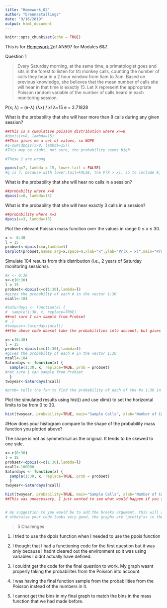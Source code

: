 ```yaml
---
title: "Homework_02"
author: "brennastallings"
date: "9/16/2019"
output: html_document
---
```


```r
knitr::opts_chunk$set(echo = TRUE)
```

This is for [Homework 2](https://fuzzyatelin.github.io/bioanth-stats/homework-02.html)of AN597 for Modules 6&7.

Question 1

>Every Saturday morning, at the same time, a primatologist goes and sits in the forest to listen for titi monkey calls, counting the number of calls they hear in a 2 hour window from 5am to 7am. Based on previous knowledge, she believes that the mean number of calls she will hear in that time is exactly 15. Let X represent the appropriate Poisson random variable of the number of calls heard in each monitoring session.

P(x; λ) = (e-λ) (λx) / x!
λ=15
e = 2.71828

What is the probability that she will hear more than 8 calls during any given session?

```r
##this is a cumulative poisson distribution where x>=8
#dpois(x>8, lambda=15)
##This gives me a set of values, so NOPE
#1-sum(dpois(x>8, lambda=15))
#THis may be right, not sure, the probability seems high

#These 2 are wrong
```

```r
ppois(q=7, lambda = 15, lower.tail = FALSE)
#q is 7, because with lower.tail=FALSE, the P[X > x], so to include 8, q=7

```

What is the probability that she will hear no calls in a session?
```r
##probabilty where x=0
dpois(x=0, lambda=15)
```


What is the probability that she will hear exactly 3 calls in a session?
```r
##probability where x=3
dpois(x=3, lambda=15)
```


Plot the relevant Poisson mass function over the values in range 0 ≤ x ≤ 30.
```r
x <- 0:30
l = 15
probset<-dpois(x=x,lambda=l)
barplot(probset,names.arg=x,space=0,xlab="x",ylab="Pr(X = x)",main="Probability Mass Function")
```


Simulate 104 results from this distribution (i.e., 2 years of Saturday monitoring sessions).
```r
#x <- 0:30
x<-c(0:30)
l = 15
probset<-dpois(x=c(1:30),lambda=l)
#gives the probabilty of each # in the vector 1:30
ncall<-104

#Saturdays <- function(x) {
#  sample(1:30, x, replace=TRUE)
##not sure I can sample from Probset
#  }
#twoyear<-Saturdays(ncall)
##the above code doesnt take the probabilities into account, but gives out the right sort of output
```

```r
x<-c(0:30)
l = 15
probset<-dpois(x=c(1:30),lambda=l)
#gives the probabilty of each # in the vector 1:30
ncall<-104
Saturdays <- function(x) {
  sample(1:30, x, replace=TRUE, prob = probset)
#not sure I can sample from Probset
  }
twoyear<-Saturdays(ncall)

#prob= tells the fxn to find the probability of each of the #s 1:30 in the vector called probset

```


Plot the simulated results using hist() and use xlim() to set the horizontal limits to be from 0 to 30.
```r
hist(twoyear, probability=TRUE, main="Sample Calls", xlab="Number of Calls", ylab="Probability", xlim=c(0,30))
```


#How does your histogram compare to the shape of the probability mass function you plotted above?

The shape is not as symmetrical as the original. It tends to be skewed to one side.
```r
x<-c(0:30)
l = 15
probset<-dpois(x=c(1:30),lambda=l)
ncall<-100000
Saturdays <- function(x) {
  sample(1:30, x, replace=TRUE, prob = probset)
  }
twoyear<-Saturdays(ncall)

hist(twoyear, probability=TRUE, main="Sample Calls", xlab="Number of Calls", ylab="Probability", xlim=c(0,30))
##This was unnecessary, I just wanted to see what would happen if you sampled more times


# my suggestion to you would be to add the breaks argument, this will allow you to define the number of bins you want, therefore adding breaks = 30 should give you 30 bins similar to the one in the histogram before
# otherwise your code looks very good, the graphs are "pretty"as in they are well labeled in addition your annotations are easy to follow 
```
>5 Challenges

1. I tried to use the dpois function when I needed to use the ppois function

2. I thought that I had a functioning code for the first question but it was only because I hadnt cleared out the environment so it was using variables I didnt actually have defined.

3. I couldnt get the code for the final question to work. My graph wasnt properly taking the probabilites from the Poisson into account.

4. I was having the final function sample from the probabilities from the Poisson instead of the numbers in it.

5. I cannot get the bins in my final graph to match the bins in the mass function that we had made before.